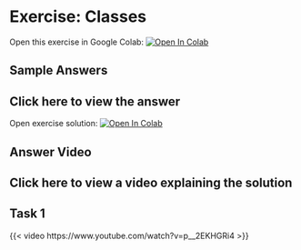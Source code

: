 # Exercise: Classes

Open this exercise in Google Colab: <a target="_blank" href="https://colab.research.google.com/github/Bergam0t/additional_hsma_notebooks/blob/main/hsma_6_1g_exercise_1.ipynb">
  <img src="https://colab.research.google.com/assets/colab-badge.svg" alt="Open In Colab"/>
</a>

## Sample Answers

:::{.callout-tip collapse="true"}
# Click here to view the answer

Open exercise solution: <a target="_blank" href="https://github.com/hsma-programme/h6_1g_python_part_3/blob/main/solutions/exercise_1_solution.py">
  <img src="https://colab.research.google.com/assets/colab-badge.svg" alt="Open In Colab"/>
</a>
:::

## Answer Video

:::{.callout-tip collapse="true"}
# Click here to view a video explaining the solution

## Task 1
{{< video https://www.youtube.com/watch?v=p__2EKHGRi4 >}}

:::
